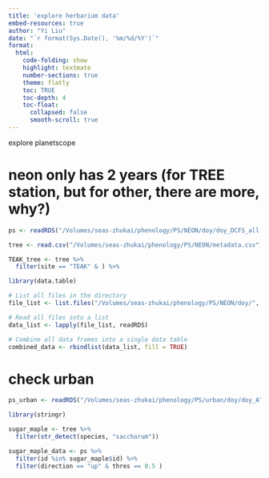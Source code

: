 ```yaml
---
title: 'explore herbarium data'
embed-resources: true
author: "Yi Liu"
date: "`r format(Sys.Date(), '%m/%d/%Y')`"
format:
  html:
    code-folding: show
    highlight: textmate
    number-sections: true
    theme: flatly
    toc: TRUE
    toc-depth: 4
    toc-float:
      collapsed: false
      smooth-scroll: true
---
```


explore planetscope

# neon only has 2 years (for TREE station, but for other, there are more, why?)
```r
ps <- readRDS("/Volumes/seas-zhukai/phenology/PS/NEON/doy/doy_DCFS_all.rds")

tree <- read.csv("/Volumes/seas-zhukai/phenology/PS/NEON/metadata.csv")

TEAK_tree <- tree %>% 
  filter(site == "TEAK" & ) %>% 
```

```r
library(data.table)

# List all files in the directory
file_list <- list.files("/Volumes/seas-zhukai/phenology/PS/NEON/doy/", full.names = TRUE)

# Read all files into a list
data_list <- lapply(file_list, readRDS)

# Combine all data frames into a single data table
combined_data <- rbindlist(data_list, fill = TRUE)
```

# check urban
```r
ps_urban <- readRDS("/Volumes/seas-zhukai/phenology/PS/urban/doy/doy_AT_Acer.rds")

```

```r
library(stringr)

sugar_maple <- tree %>% 
  filter(str_detect(species, "saccharum"))

sugar_maple_data <- ps %>% 
  filter(id %in% sugar_maple$id) %>% 
  filter(direction == "up" & thres == 0.5 )
```

